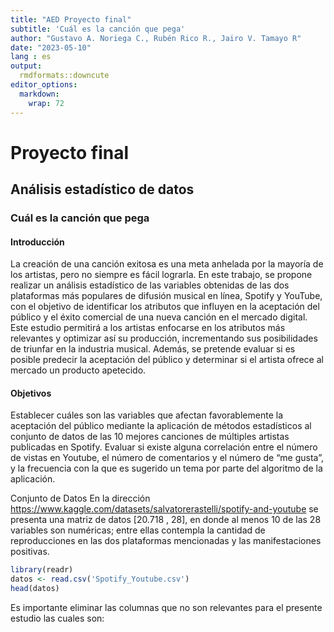 ```yaml
---
title: "AED Proyecto final"
subtitle: 'Cuál es la canción que pega'
author: "Gustavo A. Noriega C., Rubén Rico R., Jairo V. Tamayo R"
date: "2023-05-10"
lang : es
output:
  rmdformats::downcute
editor_options: 
  markdown: 
    wrap: 72
---
```


# Proyecto final

## Análisis estadístico de datos 

### Cuál es la canción que pega

#### Introducción

La creación de una canción exitosa es una meta anhelada por la mayoría
de los artistas, pero no siempre es fácil lograrla. En este trabajo, se
propone realizar un análisis estadístico de las variables obtenidas de
las dos plataformas más populares de difusión musical en línea, Spotify
y YouTube, con el objetivo de identificar los atributos que influyen en
la aceptación del público y el éxito comercial de una nueva canción en
el mercado digital. Este estudio permitirá a los artistas enfocarse en
los atributos más relevantes y optimizar así su producción,
incrementando sus posibilidades de triunfar en la industria musical.
Además, se pretende evaluar si es posible predecir la aceptación del
público y determinar si el artista ofrece al mercado un producto
apetecido.

#### Objetivos

Establecer cuáles son las variables que afectan favorablemente la
aceptación del público mediante la aplicación de métodos estadísticos al
conjunto de datos de las 10 mejores canciones de múltiples artistas
publicadas en Spotify. Evaluar si existe alguna correlación entre el
número de vistas en Youtube, el número de comentarios y el número de "me
gusta", y la frecuencia con la que es sugerido un tema por parte del
algoritmo de la aplicación.

Conjunto de Datos En la dirección
<https://www.kaggle.com/datasets/salvatorerastelli/spotify-and-youtube>
se presenta una matriz de datos [20.718 , 28], en donde al menos 10 de
las 28 variables son numéricas; entre ellas contempla la cantidad de
reproducciones en las dos plataformas mencionadas y las manifestaciones
positivas.

```r
library(readr)
datos <- read.csv('Spotify_Youtube.csv')
head(datos)
```

Es importante eliminar las columnas que no son relevantes para el
presente estudio las cuales son:
